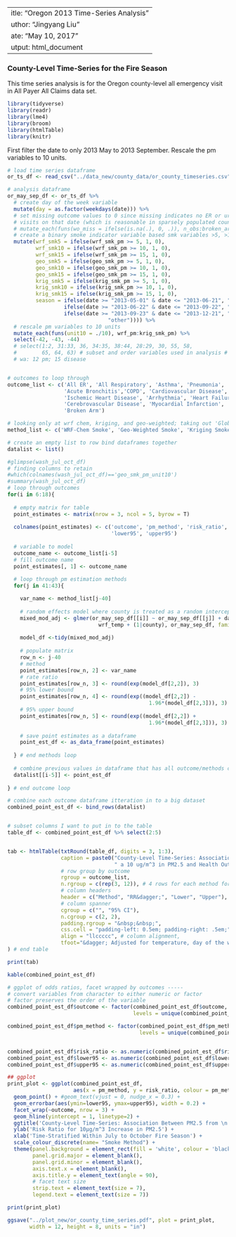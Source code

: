  ---
title: "Oregon 2013 Time-Series Analysis"
author: "Jingyang Liu"
date: "May 10, 2017"
output: html_document
---

###  County-Level Time-Series for the Fire Season
This time series analysis is for the Oregon county-level all emergency visit in All Payer All Claims data set.


```r
library(tidyverse)
library(readr)
library(lme4)
library(broom)
library(htmlTable)
library(knitr)
```

First filter the date to only 2013 May to 2013 September.
Rescale the pm variables to 10 units.

```r

# load time series dataframe
or_ts_df <- read_csv("../data_new/county_data/or_county_timeseries.csv")

# analysis dataframe
or_may_sep_df <- or_ts_df %>% 
  # create day of the week variable
  mutate(day = as.factor(weekdays(date))) %>% 
  # set missing outcome values to 0 since missing indicates no ER or urgent care 
  # visits on that date (which is reasonable in sparsely populated counties)
  # mutate_each(funs(wo_miss = ifelse(is.na(.), 0, .)), n_obs:broken_arm_n) %>% 
  # create a binary smoke indicator variable based smk variables >5, >10, and >15 units 
  mutate(wrf_smk5 = ifelse(wrf_smk_pm >= 5, 1, 0), 
         wrf_smk10 = ifelse(wrf_smk_pm >= 10, 1, 0),
         wrf_smk15 = ifelse(wrf_smk_pm >= 15, 1, 0), 
         geo_smk5 = ifelse(geo_smk_pm >= 5, 1, 0),
         geo_smk10 = ifelse(geo_smk_pm >= 10, 1, 0),
         geo_smk15 = ifelse(geo_smk_pm >= 15, 1, 0),
         krig_smk5 = ifelse(krig_smk_pm >= 5, 1, 0),
         krig_smk10 = ifelse(krig_smk_pm >= 10, 1, 0),
         krig_smk15 = ifelse(krig_smk_pm >= 15, 1, 0),
         season = ifelse(date >= "2013-05-01" & date <= "2013-06-21", "spring", 
                  ifelse(date >= "2013-06-22" & date <= "2013-09-22", "summer",
                  ifelse(date >= "2013-09-23" & date <= "2013-12-21", "fall",
                                "other")))) %>% 
  # rescale pm variables to 10 units
  mutate_each(funs(unit10 = ./10), wrf_pm:krig_smk_pm) %>%
  select(-42, -43, -44)
  # select(1:2, 31:33, 36, 34:35, 38:44, 28:29, 30, 55, 58, 
  #        65, 64, 63) # subset and order variables used in analysis # 23 column
  # wa: 12 pm; 15 disease


# outcomes to loop through
outcome_list <- c('All ER', 'All Respiratory', 'Asthma', 'Pneumonia', 
                  'Acute Bronchitis','COPD', 'Cardiovascular Disease',
                  'Ischemic Heart Disease', 'Arrhythmia', 'Heart Failure', 
                  'Cerebrovascular Disease', 'Myocardial Infarction',
                  'Broken Arm')

# looking only at wrf chem, kriging, and geo-weighted; taking out 'Global Smoke' method
method_list <- c('WRF-Chem Smoke', 'Geo-Weighted Smoke', 'Kriging Smoke')

# create an empty list to row bind dataframes together
datalist <- list()

#glimpse(wash_jul_oct_df)
# finding columns to retain
#which(colnames(wash_jul_oct_df)=='geo_smk_pm_unit10')
#summary(wash_jul_oct_df)
# loop through outcomes
for(i in 6:18){
  
  # empty matrix for table
  point_estimates <- matrix(nrow = 3, ncol = 5, byrow = T)
  
  colnames(point_estimates) <- c('outcome', 'pm_method', 'risk_ratio', 
                                 'lower95', 'upper95')
  
  # variable to model 
  outcome_name <- outcome_list[i-5]
  # fill outcome name
  point_estimates[, 1] <- outcome_name
  
  # loop through pm estimation methods
  for(j in 41:43){

    var_name <- method_list[j-40]
  
    # random effects model where county is treated as a random intercept 
    mixed_mod_adj <- glmer(or_may_sep_df[[i]] ~ or_may_sep_df[[j]] + day + season +
                             wrf_temp + (1|county), or_may_sep_df, family = "poisson")
    
    model_df <-tidy(mixed_mod_adj)
    
    # populate matrix
    row_n <- j-40
    # method
    point_estimates[row_n, 2] <- var_name
    # rate ratio
    point_estimates[row_n, 3] <- round(exp(model_df[2,2]), 3)
    # 95% lower bound
    point_estimates[row_n, 4] <- round(exp((model_df[2,2]) -
                                             1.96*(model_df[2,3])), 3)
    # 95% upper bound
    point_estimates[row_n, 5] <- round(exp((model_df[2,2]) +
                                             1.96*(model_df[2,3])), 3)
    
    # save point estimates as a dataframe
    point_est_df <- as_data_frame(point_estimates)
    
  } # end methods loop
  
  # combine previous values in dataframe that has all outcome/methods comparisons
  datalist[[i-5]] <- point_est_df
  
} # end outcome loop

# combine each outcome dataframe itteration in to a big dataset
combined_point_est_df <- bind_rows(datalist)  


# subset columns I want to put in to the table
table_df <- combined_point_est_df %>% select(2:5) 


tab <- htmlTable(txtRound(table_df, digits = 3, 1:3),
                 caption = paste0("County-Level Time-Series: Association between",
                                  " a 10 ug/m^3 in PM2.5 and Health Outcomes"),
                 # row group by outcome
                 rgroup = outcome_list,
                 n.rgroup = c(rep(3, 12)), # 4 rows for each method for each outcome
                 # column headers
                 header = c("Method", "RR&dagger;", "Lower", "Upper"),
                 # column spanner
                 cgroup = c("", "95% CI"), 
                 n.cgroup = c(2, 2),
                 padding.rgroup = "&nbsp;&nbsp;",
                 css.cell = "padding-left: 0.5em; padding-right: .5em;", # cell space
                 align = "llccccc", # column alignment,
                 tfoot="&dagger; Adjusted for temperature, day of the week, and season."
) # end table

print(tab)

kable(combined_point_est_df)

# ggplot of odds ratios, facet wrapped by outcomes -----
# convert variables from character to either numeric or factor
# factor preserves the order of the variable
combined_point_est_df$outcome <- factor(combined_point_est_df$outcome, 
                                        levels = unique(combined_point_est_df$outcome))

combined_point_est_df$pm_method <- factor(combined_point_est_df$pm_method, 
                                          levels = unique(combined_point_est_df$pm_method))


combined_point_est_df$risk_ratio <- as.numeric(combined_point_est_df$risk_ratio)
combined_point_est_df$lower95 <- as.numeric(combined_point_est_df$lower95)
combined_point_est_df$upper95 <- as.numeric(combined_point_est_df$upper95)

## ggplot
print_plot <- ggplot(combined_point_est_df, 
                     aes(x = pm_method, y = risk_ratio, colour = pm_method)) +
  geom_point() + #geom_text(vjust = 0, nudge_x = 0.3) +
  geom_errorbar(aes(ymin=lower95, ymax=upper95), width = 0.2) +
  facet_wrap(~outcome, nrow = 3) +
  geom_hline(yintercept = 1, linetype=2) +
  ggtitle('County-Level Time-Series: Association Between PM2.5 from \n Wildfire Smoke on Hospitalizations') +
  ylab('Risk Ratio for 10µg/m^3 Increase in PM2.5') +
  xlab('Time-Stratified Within July to October Fire Season') +
  scale_colour_discrete(name= "Smoke Method") +
  theme(panel.background = element_rect(fill = 'white', colour = 'black'),
        panel.grid.major = element_blank(),
        panel.grid.minor = element_blank(),
        axis.text.x = element_blank(),
        axis.title.y = element_text(angle = 90),
        # facet text size
        strip.text = element_text(size = 7),
        legend.text = element_text(size = 7)) 

print(print_plot)

ggsave("../plot_new/or_county_time_series.pdf", plot = print_plot, 
       width = 12, height = 8, units = "in")


```
